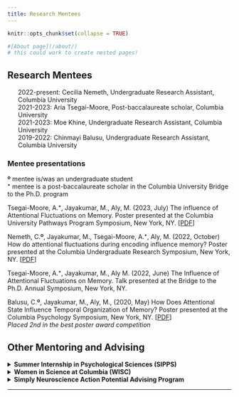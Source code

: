 ```yaml
---
title: Research Mentees
---
```


```r
knitr::opts_chunk$set(collapse = TRUE)

#[About page](/about/) 
# this could work to create nested pages!
```

## Research Mentees

<ul style = "list-style-type:none">

<li>2022-present: Cecilia Nemeth, Undergraduate Research Assistant, Columbia University</li>

<li>2021-2023: Aria Tsegai-Moore, Post-baccalaureate scholar, Columbia University</li>

<li>2021-2023: Moe Khine, Undergraduate Research Assistant, Columbia University</li>

<li>2019-2022: Chinmayi Balusu, Undergraduate Research Assistant, Columbia University</li>

</ul>

### Mentee presentations

**º** mentee is/was an undergraduate student <br>
**⁺** mentee is a post-baccalaureate scholar in the Columbia University Bridge to the Ph.D. program 


Tsegai-Moore, A.**⁺**, Jayakumar, M., Aly, M. (2023, July) The influence of Attentional Fluctuations on Memory. Poster presented at the Columbia University Pathways Program Symposium, New York, NY.  [[PDF](/materials/mentees/Tsegai-Moore_poster_2023.pdf){target="_blank"}]

Nemeth, C.**º**, Jayakumar, M., Tsegai-Moore, A.**⁺**, Aly, M. (2022, October) How do attentional fluctuations during encoding influence memory? Poster presented at the Columbia Undergraduate Research Symposium, New York, NY. [[PDF](/materials/mentees/Nemeth_URF_2022.pdf){target="_blank"}]

Tsegai-Moore, A.**⁺**, Jayakumar, M., Aly M. (2022, June) The Influence of Attentional Fluctuations on Memory. Talk presented at the Bridge to the Ph.D. Annual Symposium, New York, NY.

Balusu, C.**º**, Jayakumar, M., Aly, M., (2020, May) How Does Attentional State Influence Temporal Organization of Memory? Poster presented at the Columbia Psychology Symposium, New York, NY.  [[PDF](/materials/mentees/Balusu_poster_2020.pdf){target="_blank"}] <br>
*Placed 2nd in the best poster award competition* 


<h2> Other Mentoring and Advising </h2>

<details>

<summary> <b> Summer Internship in Psychological Sciences (SIPPS) </b></summary>

SIPPS is a 10-week summer research internship program founded, organized, and conducted by Columbia University grad student volunteers. It provides an immersive and practical introduction to psychology and neuroscience research. The program is specifically designed for students with little to no prior experience. It comprises two main components: 1) 3 workshops a week that cover topics ranging from coding, professional development, research skills, and journal club. 2) a mentored research experience with a PhD student or postdoc mentor. 

I have been a core member of the organizing team since 2021 involved in curriculum development, creating and leading workshops, organizing the program, and mentoring students. Below are examples of the SIPPS presentations by some of my mentees:

Nemeth, C.º, Jayakumar, M. (2022, August) How do attentional fluctuations affect the semantic organization of memory? Poster presented at the SIPPS 2022 Mini-Research Conference, New York, NY. [[PDF](/materials/mentees/Nementh_SIPPS_2022.pdf){target="_blank"}]

º mentee is/was an undergraduate student

</details>

<details> 

<summary> <b> Women in Science at Columbia (WISC) </b></summary>


Through the WISC undergraduate mentoring program, I provide 1-on-1 mentorship of Columbia University undergraduate students on career options and professional development. 

</details>

<details> 

<summary> <b> Simply Neuroscience Action Potential Advising Program </b></summary>

1-on-1 mentorship of high-school and undergraduate students around the world about careers in neuroscience and psychology. 

</details>


---